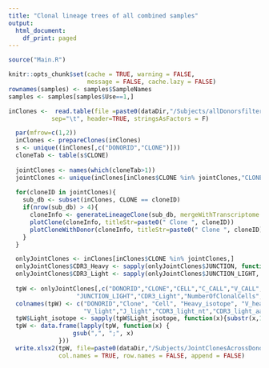 ```yaml
---
title: "Clonal lineage trees of all combined samples"
output:
  html_document:
    df_print: paged
---
```


```r
source("Main.R")

knitr::opts_chunk$set(cache = TRUE, warning = FALSE, 
                      message = FALSE, cache.lazy = FALSE)
rownames(samples) <- samples$SampleNames
samples <- samples[samples$Use==1,]

inClones <-  read.table(file =paste0(dataDir,"/Subjects/allDonorsfiltered_single_light_heavy_paired_clone-pass.tab"),
            sep="\t", header=TRUE, stringsAsFactors = F)

```


```r
  par(mfrow=c(1,2))
  inClones <- prepareClones(inClones)
  s <- unique((inClones[,c("DONORID","CLONE")]))
  cloneTab <- table(s$CLONE)
  
  jointClones <- names(which(cloneTab>1))
  jointClones <- unique(inClones[inClones$CLONE %in% jointClones,"CLONE"])
  
  for(cloneID in jointClones){
    sub_db <- subset(inClones, CLONE == cloneID)
    if(nrow(sub_db) > 4){
      cloneInfo <- generateLineageClone(sub_db, mergeWithTranscriptome = F, mergeWithDonorID = T)
      plotClone(cloneInfo, titleStr=paste0(" Clone ", cloneID))
      plotCloneWithDonor(cloneInfo, titleStr=paste0(" Clone ", cloneID))
    }
  }
```

```r
  onlyJointClones <- inClones[inClones$CLONE %in% jointClones,]
  onlyJointClones$CDR3_Heavy <- sapply(onlyJointClones$JUNCTION, function(x){return(paste(translate(s2c(x)),  collapse=""))})
  onlyJointClones$CDR3_Light <- sapply(onlyJointClones$JUNCTION_LIGHT, function(x){return(paste(translate(s2c(x)),  collapse=""))})
  
  tpW <- onlyJointClones[,c("DONORID","CLONE","CELL","C_CALL","V_CALL","J_CALL","JUNCTION","CDR3_Heavy","C_CALL_LIGHT","V_CALL_LIGHT","J_CALL_LIGHT",
                   "JUNCTION_LIGHT","CDR3_Light","NumberOfClonalCells", "SEQUENCE_VDJ", "VDJ_SEQUENCE_LIGHT", "FUNCTIONAL", "IN_FRAME", "STOP", "MUTATED_INVARIANT", "GERMLINE_IMGT", "GERMLINE_IMGT_LIGHT")]
  colnames(tpW) <- c("DONORID","Clone", "Cell", "Heavy_isotope", "V_heavy", "J_heavy", "CDR3_heavy_nt","CDR3_heavy_aa","Light_isotope",
                     "V_light","J_light","CDR3_light_nt","CDR3_light_aa","NumberOfClonalCells","VDJ_Sequence_Heavy", "VDJ_Sequence_Light", "FUNCTIONAL", "IN_FRAME", "STOP", "MUTATED_INVARIANT", "GERMLINE_IMGT", "GERMLINE_IMGT_LIGHT")
  tpW$Light_isotope <- sapply(tpW$Light_isotope, function(x){substr(x,1,3)})
  tpW <- data.frame(lapply(tpW, function(x) {
                  gsub(",", ";", x)
              }))
  write.xlsx2(tpW, file=paste0(dataDir,"/Subjects/JointClonesAcrossDonors.xls"), sheetName = "Clones",
              col.names = TRUE, row.names = FALSE, append = FALSE)
  
```


